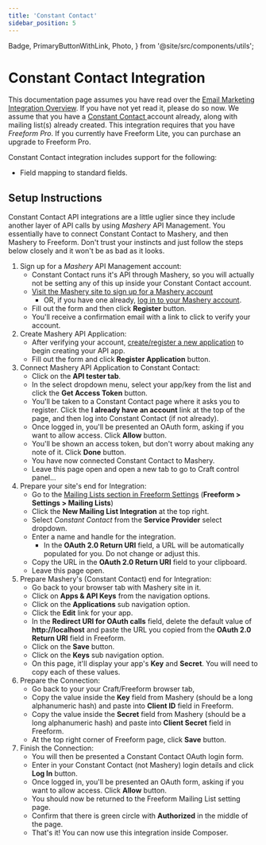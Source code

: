 ```yaml
---
title: 'Constant Contact'
sidebar_position: 5
---
```


  Badge,
  PrimaryButtonWithLink,
  Photo,
} from '@site/src/components/utils';

# Constant Contact Integration

This documentation page assumes you have read over the [Email Marketing Integration Overview](./index.mdx#email-marketing). If you have not yet read it, please do so now. We assume that you have a [Constant Contact ](http://constantcontact.com) account already, along with mailing list(s) already created. This integration requires that you have _Freeform Pro_. If you currently have Freeform Lite, you can purchase an upgrade to Freeform Pro.

Constant Contact integration includes support for the following:

- Field mapping to standard fields.

## Setup Instructions

Constant Contact API integrations are a little uglier since they include another layer of API calls by using _Mashery_ API Management. You essentially have to connect Constant Contact to Mashery, and then Mashery to Freeform. Don't trust your instincts and just follow the steps below closely and it won't be as bad as it looks.

1. Sign up for a _Mashery_ API Management account:
   - Constant Contact runs it's API through Mashery, so you will actually not be setting any of this up inside your Constant Contact account.
   - [Visit the Mashery site to sign up for a Mashery account](https://constantcontact.mashery.com/member/register)
     - OR, if you have one already, [log in to your Mashery account](https://constantcontact.mashery.com/login).
   - Fill out the form and then click **Register** button.
   - You'll receive a confirmation email with a link to click to verify your account.
2. Create Mashery API Application:
   - After verifying your account, [create/register a new application](https://constantcontact.mashery.com/apps/register) to begin creating your API app.
   - Fill out the form and click **Register Application** button.
3. Connect Mashery API Application to Constant Contact:
   - Click on the **API tester tab**.
   - In the select dropdown menu, select your app/key from the list and click the **Get Access Token** button.
   - You'll be taken to a Constant Contact page where it asks you to register. Click the **I already have an account** link at the top of the page, and then log into Constant Contact (if not already).
   - Once logged in, you'll be presented an OAuth form, asking if you want to allow access. Click **Allow** button.
   - You'll be shown an access token, but don't worry about making any note of it. Click **Done** button.
   - You have now connected Constant Contact to Mashery.
   - Leave this page open and open a new tab to go to Craft control panel...
4. Prepare your site's end for Integration:
   - Go to the [Mailing Lists section in Freeform Settings](../configuration/settings.mdx#api-integrations) (**Freeform > Settings > Mailing Lists**)
   - Click the **New Mailing List Integration** at the top right.
   - Select _Constant Contact_ from the **Service Provider** select dropdown.
   - Enter a name and handle for the integration.
     - In the **OAuth 2.0 Return URI** field, a URL will be automatically populated for you. Do not change or adjust this.
   - Copy the URL in the **OAuth 2.0 Return URI** field to your clipboard.
   - Leave this page open.
5. Prepare Mashery's (Constant Contact) end for Integration:
   - Go back to your browser tab with Mashery site in it.
   - Click on **Apps & API Keys** from the navigation options.
   - Click on the **Applications** sub navigation option.
   - Click the **Edit** link for your app.
   - In the **Redirect URI for OAuth calls** field, delete the default value of **http://localhost** and paste the URL you copied from the **OAuth 2.0 Return URI** field in Freeform.
   - Click on the **Save** button.
   - Click on the **Keys** sub navigation option.
   - On this page, it'll display your app's **Key** and **Secret**. You will need to copy each of these values.
6. Prepare the Connection:
   - Go back to your your Craft/Freeform browser tab,
   - Copy the value inside the **Key** field from Mashery (should be a long alphanumeric hash) and paste into **Client ID** field in Freeform.
   - Copy the value inside the **Secret** field from Mashery (should be a long alphanumeric hash) and paste into **Client Secret** field in Freeform.
   - At the top right corner of Freeform page, click **Save** button.
7. Finish the Connection:
   - You will then be presented a Constant Contact OAuth login form.
   - Enter in your Constant Contact (not Mashery) login details and click **Log In** button.
   - Once logged in, you'll be presented an OAuth form, asking if you want to allow access. Click **Allow** button.
   - You should now be returned to the Freeform Mailing List setting page.
   - Confirm that there is green circle with **Authorized** in the middle of the page.
   - That's it! You can now use this integration inside Composer.
